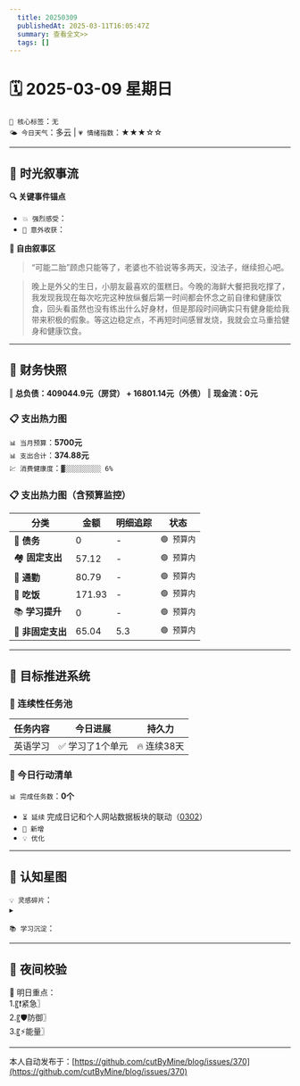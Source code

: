 ```yaml
---
  title: 20250309
  publishedAt: 2025-03-11T16:05:47Z
  summary: 查看全文>>
  tags: []
---
```


# 🗓️ 2025-03-09 星期日
`🔑 核心标签`：`无`  
`🌤️ 今日天气`：多云 | `💗 情绪指数`：★★★☆☆  

---


## 🌊 **时光叙事流**
**🔍 关键事件锚点**  
- `💥 强烈感受`：  
- `🎉 意外收获`：  

**📖 自由叙事区**  
> “可能二胎”顾虑只能等了，老婆也不验说等多两天，没法子，继续担心吧。

> 晚上是外父的生日，小朋友最喜欢的蛋糕日。今晚的海鲜大餐把我吃撑了，我发现我现在每次吃完这种放纵餐后第一时间都会怀念之前自律和健康饮食，回头看虽然也没有练出什么好身材，但是那段时间确实只有健身能给我带来积极的假象。等这边稳定点，不再短时间感冒发烧，我就会立马重拾健身和健康饮食。

---

## 💸 **财务快照**
‖ **总负债：409044.9元（房贷） + 16801.14元（外债）**
‖ **现金流：0元**

### 📋 支出热力图

`📊 当月预算`：**5700元**  
`📊 支出合计`：**374.88元**  
`💹 消费健康度`：`▓░░░░░░░░░ 6%`  
### 📋 支出热力图（含预算监控）
| 分类         | 金额    | 明细追踪                  | 状态           |
|--------------|---------|---------------------------|----------------|
| 🏦 **债务**    | 0   | -  | `🟢 预算内`   |
| 🏘️ **固定支出** | 57.12     | -    | `🟢 预算内`     |
| 🚌 **通勤**     | 80.79      | -        | `🟢 预算内`     |
| 🍜 **吃饭**     |   171.93   | -    | `🟢 预算内`   |
| 📚 **学习提升** | 0      | -       | `🟢 预算内`     |
| 🎲 **非固定支出** | 65.04     | 5.3      | `🟢 预算内`  |


---

## 🎯 **目标推进系统**

### 🔄 连续性任务池
| 任务内容                | 今日进展          | 持久力     |
|-------------------------|-------------------|------------|
| 英语学习         | ✅ 学习了1个单元 | 🔥 连续38天  |

### 📌 今日行动清单

`📊 完成任务数`：**0个**  
- `⏳ 延续` 完成日记和个人网站数据板块的联动（[0302](note://WEB9685e40ae7a6464db1196641a1ffd0ee)）  
- `🚩 新增`   
- `💡 优化`   

---

## 🌌 **认知星图**
`💡 灵感碎片`：  
▸ 


`📚 学习沉淀`：  
> 

---

## 🌃 夜间校验

🚀 明日重点：  
1.〖❗紧急〗  
2.〖🛡️防御〗  
3.〖⚡能量〗

---
本人自动发布于：[https://github.com/cutByMine/blog/issues/370](https://github.com/cutByMine/blog/issues/370)
